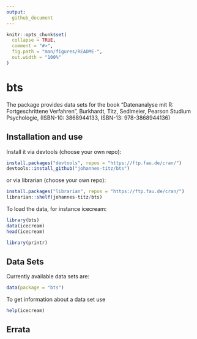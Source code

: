 ```yaml
---
output: 
  github_document
---
```


<!-- README.md is generated from README.Rmd. Please edit that file -->

```r
knitr::opts_chunk$set(
  collapse = TRUE,
  comment = "#>",
  fig.path = "man/figures/README-",
  out.width = "100%"
)
```

<!-- ANLEITUNG FÜR MARKUS UND PETER -->
<!-- Zwei Schritte: -->

<!-- 1. In der Datei data-raw/DATASET.R Kommandos für das Holen der Daten ausführen. Am Ende über den Befehl usethis::use_data(...) Daten im Paket zur Verfügung stellen. Ich hab meine Dateien auch als csv gespeichert, sodass man sie gebündelt hat. -->

<!-- 2. In der Datei R/data.R Datensatz dokumentieren -->

<!-- Daten sind dann am Ende im bts Paket (momentan auf github), Installation beispielsweise über devtools::install_github("johannes-titz/bts") -->

<!-- Aufruf der Daten über data(...) nachdem bts geladen ist. Siehe auch die folgende Anleitung.-->

# bts

The package provides data sets for the book "Datenanalyse mit R: Fortgeschrittene Verfahren", Burkhardt, Titz, Sedlmeier, Pearson Studium Psychologie, (ISBN-10: 3868944133, ISBN-13: 978-3868944136)

## Installation and use
Install it via devtools (choose your own repo):

```r
install.packages("devtools", repos = "https://ftp.fau.de/cran/")
devtools::install_github("johannes-titz/bts")
```

or via librarian (choose your own repo):

```r
install.packages("librarian", repos = "https://ftp.fau.de/cran/")
librarian::shelf(johannes-titz/bts)
```

To load the data, for instance icecream:

```r
library(bts)
data(icecream)
head(icecream)
```

```r
library(printr)
```

## Data Sets

Currently available data sets are:

```r
data(package = "bts")
```

To get information about a data set use
```r
help(icecream)
```

## Errata

